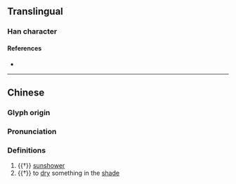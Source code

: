 {{character info}}
==Translingual==

===Han character===
{{Han char|rn=72|rad=日|as=09|sn=13|four=65096|canj=ADWF|ids=⿰日柬}}

====References====
* {{Han ref|kx=0498.190|dkj=14057|dj=0866.150|hdz=21523.020|uh=6695|ud=26261|bh=DDC1|bd=56769}}

----

==Chinese==
{{zh-forms}}

===Glyph origin===
{{Han etym}}

===Pronunciation===
{{zh-pron
|m=jiǎn,lán
|c=gaan2
|mc=y
|oc=y
|cat=n,v
}}

===Definitions===
{{zh-hanzi}}

# {{†}} [[sunshower]]
# {{†}} to [[dry]] something in the [[shade]]